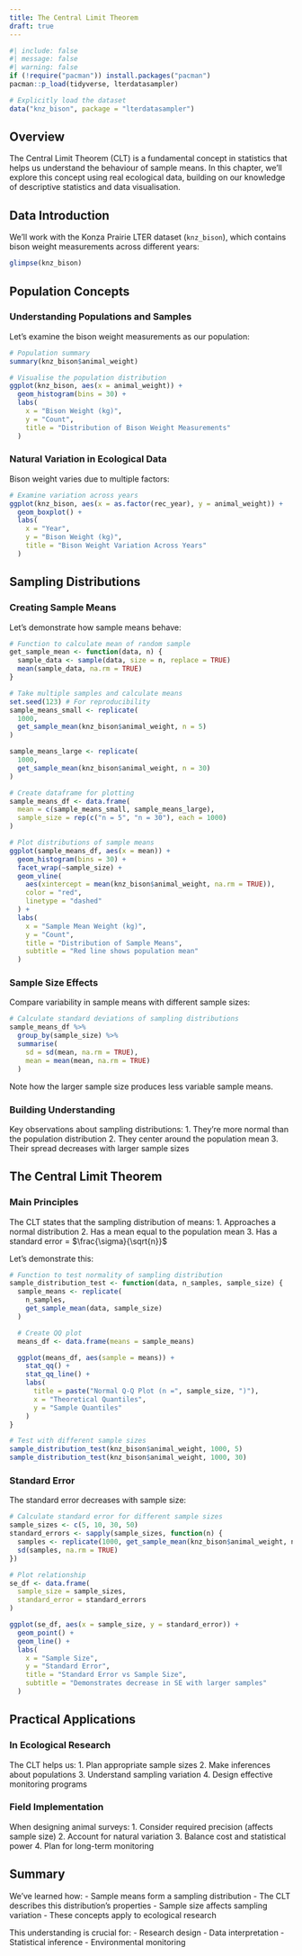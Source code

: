 ```yaml
---
title: The Central Limit Theorem
draft: true
---
```


```r
#| include: false
#| message: false
#| warning: false
if (!require("pacman")) install.packages("pacman")
pacman::p_load(tidyverse, lterdatasampler)

# Explicitly load the dataset
data("knz_bison", package = "lterdatasampler")
```

## Overview



The Central Limit Theorem (CLT) is a fundamental concept in statistics that helps us understand the behaviour of sample means. In this chapter, we'll explore this concept using real ecological data, building on our knowledge of descriptive statistics and data visualisation.

## Data Introduction

We'll work with the Konza Prairie LTER dataset (`knz_bison`), which contains bison weight measurements across different years:

```r
glimpse(knz_bison)
```

## Population Concepts

### Understanding Populations and Samples

Let's examine the bison weight measurements as our population:

```r
# Population summary
summary(knz_bison$animal_weight)

# Visualise the population distribution
ggplot(knz_bison, aes(x = animal_weight)) +
  geom_histogram(bins = 30) +
  labs(
    x = "Bison Weight (kg)",
    y = "Count",
    title = "Distribution of Bison Weight Measurements"
  )
```

### Natural Variation in Ecological Data

Bison weight varies due to multiple factors:

```r
# Examine variation across years
ggplot(knz_bison, aes(x = as.factor(rec_year), y = animal_weight)) +
  geom_boxplot() +
  labs(
    x = "Year",
    y = "Bison Weight (kg)",
    title = "Bison Weight Variation Across Years"
  )
```

## Sampling Distributions

### Creating Sample Means

Let's demonstrate how sample means behave:

```r
# Function to calculate mean of random sample
get_sample_mean <- function(data, n) {
  sample_data <- sample(data, size = n, replace = TRUE)
  mean(sample_data, na.rm = TRUE)
}

# Take multiple samples and calculate means
set.seed(123) # For reproducibility
sample_means_small <- replicate(
  1000,
  get_sample_mean(knz_bison$animal_weight, n = 5)
)

sample_means_large <- replicate(
  1000,
  get_sample_mean(knz_bison$animal_weight, n = 30)
)

# Create dataframe for plotting
sample_means_df <- data.frame(
  mean = c(sample_means_small, sample_means_large),
  sample_size = rep(c("n = 5", "n = 30"), each = 1000)
)

# Plot distributions of sample means
ggplot(sample_means_df, aes(x = mean)) +
  geom_histogram(bins = 30) +
  facet_wrap(~sample_size) +
  geom_vline(
    aes(xintercept = mean(knz_bison$animal_weight, na.rm = TRUE)),
    color = "red",
    linetype = "dashed"
  ) +
  labs(
    x = "Sample Mean Weight (kg)",
    y = "Count",
    title = "Distribution of Sample Means",
    subtitle = "Red line shows population mean"
  )
```

### Sample Size Effects

Compare variability in sample means with different sample sizes:

```r
# Calculate standard deviations of sampling distributions
sample_means_df %>%
  group_by(sample_size) %>%
  summarise(
    sd = sd(mean, na.rm = TRUE),
    mean = mean(mean, na.rm = TRUE)
  )
```

Note how the larger sample size produces less variable sample means.

### Building Understanding

Key observations about sampling distributions:
1. They're more normal than the population distribution
2. They center around the population mean
3. Their spread decreases with larger sample sizes

## The Central Limit Theorem

### Main Principles

The CLT states that the sampling distribution of means:
1. Approaches a normal distribution
2. Has a mean equal to the population mean
3. Has a standard error = $\frac{\sigma}{\sqrt{n}}$

Let's demonstrate this:

```r
# Function to test normality of sampling distribution
sample_distribution_test <- function(data, n_samples, sample_size) {
  sample_means <- replicate(
    n_samples,
    get_sample_mean(data, sample_size)
  )

  # Create QQ plot
  means_df <- data.frame(means = sample_means)

  ggplot(means_df, aes(sample = means)) +
    stat_qq() +
    stat_qq_line() +
    labs(
      title = paste("Normal Q-Q Plot (n =", sample_size, ")"),
      x = "Theoretical Quantiles",
      y = "Sample Quantiles"
    )
}

# Test with different sample sizes
sample_distribution_test(knz_bison$animal_weight, 1000, 5)
sample_distribution_test(knz_bison$animal_weight, 1000, 30)
```

### Standard Error

The standard error decreases with sample size:

```r
# Calculate standard error for different sample sizes
sample_sizes <- c(5, 10, 30, 50)
standard_errors <- sapply(sample_sizes, function(n) {
  samples <- replicate(1000, get_sample_mean(knz_bison$animal_weight, n))
  sd(samples, na.rm = TRUE)
})

# Plot relationship
se_df <- data.frame(
  sample_size = sample_sizes,
  standard_error = standard_errors
)

ggplot(se_df, aes(x = sample_size, y = standard_error)) +
  geom_point() +
  geom_line() +
  labs(
    x = "Sample Size",
    y = "Standard Error",
    title = "Standard Error vs Sample Size",
    subtitle = "Demonstrates decrease in SE with larger samples"
  )
```

## Practical Applications

### In Ecological Research

The CLT helps us:
1. Plan appropriate sample sizes
2. Make inferences about populations
3. Understand sampling variation
4. Design effective monitoring programs

### Field Implementation

When designing animal surveys:
1. Consider required precision (affects sample size)
2. Account for natural variation
3. Balance cost and statistical power
4. Plan for long-term monitoring

## Summary

We've learned how:
- Sample means form a sampling distribution
- The CLT describes this distribution's properties
- Sample size affects sampling variation
- These concepts apply to ecological research

This understanding is crucial for:
- Research design
- Data interpretation
- Statistical inference
- Environmental monitoring
